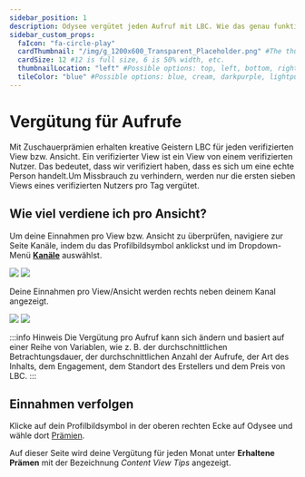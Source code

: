 ---
sidebar_position: 1
description: Odysee vergütet jeden Aufruf mit LBC. Wie das genau funktioniert, zeigen wir hier.
sidebar_custom_props:
  faIcon: "fa-circle-play"
  cardThumbnail: "/img/g_1200x600_Transparent_Placeholder.png" #The thumbnail on the category card.
  cardSize: 12 #12 is full size, 6 is 50% width, etc.
  thumbnailLocation: "left" #Possible options: top, left, bottom, right, none
  tileColor: "blue" #Possible options: blue, cream, darkpurple, lightpurple, mauve, orange, pink, none
---

# Vergütung für Aufrufe

Mit Zuschauerprämien erhalten kreative Geistern LBC für jeden verifizierten View bzw. Ansicht. Ein verifizierter View ist ein View von einem verifizierten Nutzer. Das bedeutet, dass wir verifiziert haben, dass es sich um eine echte Person handelt.Um Missbrauch zu verhindern, werden nur die ersten sieben Views eines verifizierten Nutzers pro Tag vergütet.

## Wie viel verdiene ich pro Ansicht?

Um deine Einnahmen pro View bzw. Ansicht zu überprüfen, navigiere zur Seite Kanäle, indem du das Profilbildsymbol <OdyseeButtonRound><OdyseeIcon type="person"/></OdyseeButtonRound> anklickst und im Dropdown-Menü **[<OdyseeIcon type="atsign"/> Kanäle](https://odysee.com/$/channels)** auswählst.

![](/img/de/homepage_profile_menu_open_arrow_to_channels_desktop_dark.png#dark)
![](/img/de/homepage_profile_menu_open_arrow_to_channels_desktop_light.png#light)

Deine Einnahmen pro View/Ansicht werden rechts neben deinem Kanal angezeigt.

![](/img/de/channel_overview_screen_arrow_dark.png#dark)
![](/img/de/channel_overview_screen_arrow_light.png#light)

:::info Hinweis
Die <OdyseeIcon type="credits"/> Vergütung pro Aufruf kann sich ändern und basiert auf einer Reihe von Variablen, wie z. B. der durchschnittlichen Betrachtungsdauer, der durchschnittlichen Anzahl der Aufrufe, der Art des Inhalts, dem Engagement, dem Standort des Erstellers und dem Preis von LBC.
:::

## Einnahmen verfolgen

Klicke auf dein Profilbildsymbol <OdyseeButtonRound><OdyseeIcon type="person"/></OdyseeButtonRound> in der oberen rechten Ecke auf Odysee und wähle dort [<OdyseeIcon type="Award"/> Prämien](https://odysee.com/$/rewards).

Auf dieser Seite wird deine Vergütung für jeden Monat unter **Erhaltene Prämen** mit der Bezeichnung *Content View Tips* angezeigt.
